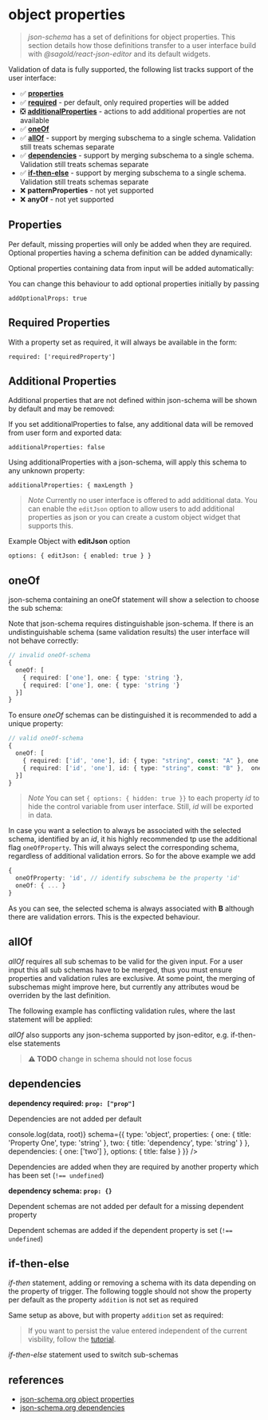 
<Meta title="ObjectProperties" />

# object properties

> _json-schema_ has a set of definitions for object properties. This section details how those definitions transfer to a user interface build with _@sagold/react-json-editor_ and its default widgets.

Validation of data is fully supported, the following list tracks support of the user interface:

- ✅ [**properties**](#properties)
- ✅ [**required**](#required-properties) - per default, only required properties will be added
- ❎ [**additionalProperties**](#additional-properties) - actions to add additional properties are not available
- ✅ [**oneOf**](#oneof)
- ✅ [**allOf**](#allof) - support by merging subschema to a single schema. Validation still treats schemas separate
- ✅ [**dependencies**](#dependencies) - support by merging subschema to a single schema. Validation still treats schemas separate
- ✅ [**if-then-else**](#if-then-else) - support by merging subschema to a single schema. Validation still treats schemas separate
- ❌ **patternProperties** - not yet supported
- ❌ **anyOf** - not yet supported

## Properties

Per default, missing properties will only be added when they are required. Optional properties having a schema definition can be added dynamically:

<Canvas>
  <JsonForm
    schema={{
      type: 'object',
      properties: {
        optionalProperty: { title: 'Optional property', type: 'string' }
      }
    }}
  />
</Canvas>

Optional properties containing data from input will be added automatically:

<Canvas>
  <JsonForm
    data={{ optionalProperty: 'input data' }}
    schema={{
      type: 'object',
      properties: {
        optionalProperty: { title: 'Optional property', type: 'string' }
      }
    }}
  />
</Canvas>

You can change this behaviour to add optional properties initially by passing

`addOptionalProps: true`

<Canvas>
  <JsonForm
    addOptionalProps={true}
    schema={{
      type: 'object',
      properties: {
        optionalProperty: { title: 'Optional property', type: 'string' }
      }
    }}
  />
</Canvas>

## Required Properties

With a property set as required, it will always be available in the form:

`required: ['requiredProperty']`

<Canvas>
  <JsonForm
    schema={{
      type: 'object',
      required: ['requiredProperty'],
      properties: {
        requiredProperty: { title: 'Required Property', type: 'string' },
        optionalProperty: { title: 'Optional Property', type: 'string' }
      }
    }}
  />
</Canvas>

## Additional Properties

Additional properties that are not defined within json-schema will be shown by default and may be removed:

<Canvas>
  <JsonForm
    data={{ additionalProperty: 'property without schema' }}
    schema={{
      type: 'object'
    }}
  />
</Canvas>

If you set additionalProperties to false, any additional data will be removed from user form and exported data:

`additionalProperties: false`

<Canvas>
  <JsonForm
    data={{ additionalProperty: 'property without schema' }}
    schema={{
      type: 'object',
      additionalProperties: false
    }}
  />
</Canvas>

Using additionalProperties with a json-schema, will apply this schema to any unknown property:

`additionalProperties: { maxLength }`

<Canvas>
  <JsonForm
    validate={true}
    data={{ additionalProperty: 'property without schema' }}
    schema={{
      type: 'object',
      additionalProperties: {
        type: 'string',
        maxLength: 10
      }
    }}
  />
</Canvas>

> _Note_ Currently no user interface is offered to add additional data. You can enable the `editJson` option to allow users to add additional properties as json or you can create a custom object widget that supports this.

Example Object with **editJson** option

`options: { editJson: { enabled: true } }`

<Canvas>
  <JsonForm
    data={{ additionalProperty: 'property without schema' }}
    schema={{
      type: 'object',
      title: 'EditJson Example',
      description:
        'Using an object with a title will switch actions for optional properties to be placed in the actions-icon besides its title. Inline delete options are moved into their panel for a cleaner ui. Using EditJson action from the actions panel will allow the user to add additional data in json format.',
      options: {
        editJson: {
          enabled: true
        }
      },
      additionalProperties: {
        type: 'string'
      }
    }}
  />
</Canvas>

## oneOf

json-schema containing an oneOf statement will show a selection to choose the sub schema:

<Canvas>
  <JsonForm
    schema={{
      oneOf: [
        {
          type: 'object',
          title: 'First Option',
          required: ['one'],
          properties: {
            one: {
              type: 'string',
              title: 'Property String'
            }
          }
        },
        {
          type: 'object',
          title: 'Second Option',
          required: ['one'],
          properties: {
            one: {
              type: 'number',
              title: 'Property Number'
            }
          }
        }
      ]
    }}
  />
</Canvas>

Note that json-schema requires distinguishable json-schema. If there is an undistinguishable schema (same validation results) the user interface will not behave correctly:

```ts
// invalid oneOf-schema
{
  oneOf: [
    { required: ['one'], one: { type: 'string '},
    { required: ['one'], one: { type: 'string '}
  }]
}
```

<Canvas>
  <JsonForm
    data={{ one: 'input data' }}
    schema={{
      oneOf: [
        {
          type: 'object',
          title: 'First Option',
          required: ['one'],
          properties: {
            one: {
              type: 'string',
              title: 'Property One'
            }
          }
        },
        {
          type: 'object',
          title: 'Unselectable Second Option',
          required: ['one'],
          properties: {
            one: {
              type: 'string',
              title: 'Property Two'
            }
          }
        }
      ]
    }}
  />
</Canvas>

To ensure _oneOf_ schemas can be distinguished it is recommended to add a unique property:

```ts
// valid oneOf-schema
{
  oneOf: [
    { required: ['id', 'one'], id: { type: "string", const: "A" }, one: { type: 'string '},
    { required: ['id', 'one'], id: { type: "string", const: "B" },  one: { type: 'string '}
  }]
}
```

<Canvas>
  <JsonForm
    schema={{
      oneOf: [
        {
          type: 'object',
          title: 'Select A',
          required: ['id', 'one'],
          properties: {
            id: { type: 'string', const: 'A' },
            one: {
              type: 'string',
              title: 'Property ID A'
            }
          }
        },
        {
          type: 'object',
          title: 'Select B',
          required: ['id', 'one'],
          properties: {
            id: { type: 'string', const: 'B' },
            one: {
              type: 'string',
              title: 'Property ID B'
            }
          }
        }
      ]
    }}
  />
</Canvas>

> _Note_ You can set `{ options: { hidden: true }}` to each property _id_ to hide the control variable from user interface. Still, _id_ will be exported in data.

In case you want a selection to always be associated with the selected schema, identified by an _id_, it his highly recommended tp use the additional flag `oneOfProperty`. This will always select the corresponding schema, regardless of additional validation errors. So for the above example we add

```ts
{
  oneOfProperty: 'id', // identify subschema be the property 'id'
  oneOf: { ... }
}
```

<Canvas>
  <JsonForm
    data={{ id: 'B', one: 'B' }}
    validate={true}
    schema={{
      oneOfProperty: 'id',
      oneOf: [
        {
          type: 'object',
          title: 'Select A',
          required: ['id', 'one'],
          properties: {
            id: { type: 'string', const: 'A', options: { hidden: true } },
            one: {
              type: 'string',
              title: 'Property ID A'
            }
          }
        },
        {
          type: 'object',
          title: 'Select B',
          required: ['id', 'one'],
          properties: {
            id: { type: 'string', const: 'B', options: { hidden: true } },
            one: {
              type: 'string',
              minLength: 2,
              title: 'Property ID B'
            }
          }
        }
      ]
    }}
  />
</Canvas>

As you can see, the selected schema is always associated with **B** although there are validation errors. This is the expected behaviour.

## allOf

_allOf_ requires all sub schemas to be valid for the given input. For a user input this all sub schemas have to be merged, thus you must ensure properties and validation rules are exclusive. At some point, the merging of subschemas might improve here, but currently any attributes woud be overriden by the last definition.

The following example has conflicting validation rules, where the last statement will be applied:

<Canvas>
  <JsonForm
    validate={true}
    data={{ title: 'five!' }}
    schema={{
      type: 'object',
      options: { title: false },
      required: ['title'],
      properties: {
        title: { type: 'string' }
      },
      allOf: [
        {
          properties: {
            title: { minLength: 1 }
          }
        },
        {
          properties: {
            title: {
              default: 'title',
              minLength: 6
            }
          }
        }
      ]
    }}
  />
</Canvas>

_allOf_ also supports any json-schema supported by json-editor, e.g. if-then-else statements

> **⚠️ TODO** change in schema should not lose focus

<Canvas>
  <JsonForm
    widgets={widgets}
    validate={true}
    liveUpdate={true}
    schema={{
      type: 'object',
      options: { title: false },
      properties: {
        title: { type: 'string', default: 'four' }
      },
      allOf: [
        {
          if: {
            type: 'object',
            required: ['title'],
            properties: {
              title: {
                minLength: 4
              }
            }
          },
          then: {
            properties: {
              title: {
                pattern: '^[0-9]+$',
                patternExample: 'a string with a length of 4+ should contain only numbers'
              }
            }
          }
        }
      ]
    }}
  />
</Canvas>

## dependencies

**dependency required: `prop: ["prop"]`**

Dependencies are not added per default

<Canvas>
  <JsonForm
    widgets={widgets}
    data={{}}
    onChange={(data, root) => console.log(data, root)}
    schema={{
      type: 'object',
      properties: {
        one: { title: 'Property One', type: 'string' },
        two: { title: 'dependency', type: 'string' }
      },
      dependencies: {
        one: ['two']
      },
      options: { title: false }
    }}
  />
</Canvas>

Dependencies are added when they are required by another property which has been set (`!== undefined`)

<Canvas>
  <JsonForm
    widgets={widgets}
    data={{ one: 'input value' }}
    addOptionalProps={false}
    schema={{
      type: 'object',
      required: ['one'],
      properties: {
        one: { title: 'Property One', type: 'string' },
        two: { title: 'dependency', type: 'string' }
      },
      dependencies: {
        one: ['two']
      },
      options: { title: false }
    }}
  />
</Canvas>

**dependency schema: `prop: {}`**

Dependent schemas are not added per default for a missing dependent property

<Canvas>
  <JsonForm
    widgets={widgets}
    addOptionalProps={false}
    schema={{
      type: 'object',
      properties: {
        one: { title: 'Property One', type: 'string' }
      },
      dependencies: {
        one: {
          required: ['two'],
          properties: {
            two: { title: 'dependency', type: 'string' }
          }
        }
      },
      options: { title: false }
    }}
  />
</Canvas>

Dependent schemas are added if the dependent property is set (`!== undefined`)

<Canvas>
  <JsonForm
    widgets={widgets}
    addOptionalProps={false}
    schema={{
      type: 'object',
      required: ['one'],
      properties: {
        one: { title: 'Property One', type: 'string' }
      },
      dependencies: {
        one: {
          required: ['two'],
          properties: {
            two: { title: 'dependency', type: 'string' }
          }
        }
      },
      options: { title: false }
    }}
  />
</Canvas>

## if-then-else

_if-then_ statement, adding or removing a schema with its data depending on the property of trigger. The following toggle should not show the property per default as the property `addition` is not set as required

<Canvas>
  <JsonForm
    widgets={widgets}
    addOptionalProps={false}
    schema={{
      type: 'object',
      required: ['trigger'],
      properties: {
        trigger: { title: 'Trigger', type: 'boolean', default: false }
      },
      if: {
        required: ['trigger'],
        properties: {
          trigger: { const: true }
        }
      },
      then: {
        properties: {
          addition: { type: 'string' }
        }
      },
      options: { title: false }
    }}
  />
</Canvas>

Same setup as above, but with property `addition` set as required:

<Canvas>
  <JsonForm
    widgets={widgets}
    addOptionalProps={false}
    schema={{
      type: 'object',
      required: ['trigger'],
      properties: {
        trigger: { title: 'Trigger', type: 'boolean', default: false }
      },
      if: {
        required: ['trigger'],
        properties: {
          trigger: { const: true }
        }
      },
      then: {
        required: ['addition'],
        properties: {
          addition: { type: 'string' }
        }
      },
      options: { title: false }
    }}
  />
</Canvas>

> If you want to persist the value entered independent of the current visbility, follow the [tutorial](?path=/story/examples-jsonschemasupport--all-of-with-conditions).

_if-then-else_ statement used to switch sub-schemas

<Canvas>
  <JsonForm
    widgets={widgets}
    validate={true}
    addOptionalProps={false}
    schema={{
      type: 'object',
      required: ['switch'],
      additionalProperties: false,
      properties: {
        switch: { title: 'Switch', type: 'boolean', default: false }
      },
      if: {
        required: ['switch'],
        properties: {
          switch: { const: false }
        }
      },
      then: {
        required: ['then', 'number'],
        properties: {
          then: { title: 'Then statement', type: 'string' },
          number: { title: 'Value in Then', type: 'number', minimum: 4 }
        }
      },
      else: {
        required: ['else', 'number'],
        properties: {
          else: { title: 'Else statement', type: 'string', enum: ['option a', 'option b'] },
          number: { title: 'Value in Else', type: 'number', maximum: 4 }
        }
      },
      options: { title: false }
    }}
  />
</Canvas>

## references

- [json-schema.org object properties](https://json-schema.org/understanding-json-schema/reference/object.html)
- [json-schema.org dependencies](https://json-schema.org/understanding-json-schema/reference/conditionals.html)
